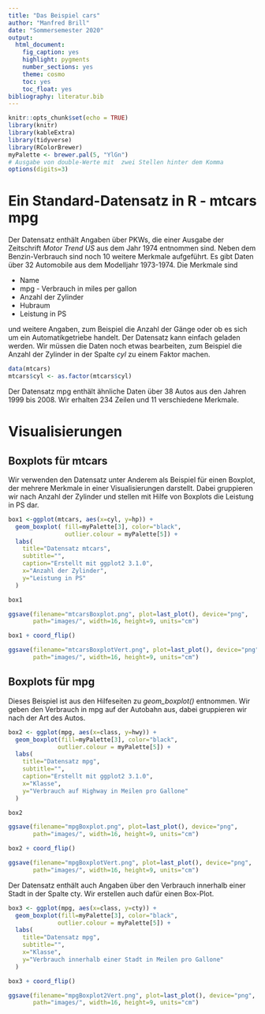 ```yaml
---
title: "Das Beispiel cars"
author: "Manfred Brill"
date: "Sommersemester 2020"
output: 
  html_document: 
    fig_caption: yes
    highlight: pygments
    number_sections: yes
    theme: cosmo
    toc: yes
    toc_float: yes
bibliography: literatur.bib    
---
```


```r
knitr::opts_chunk$set(echo = TRUE)
library(knitr)
library(kableExtra)
library(tidyverse)
library(RColorBrewer)
myPalette <- brewer.pal(5, "YlGn")
# Ausgabe von double-Werte mit  zwei Stellen hinter dem Komma
options(digits=3)
```

# Ein Standard-Datensatz in R - mtcars mpg
Der Datensatz enthält Angaben über PKWs, die einer Ausgabe der Zeitschrift
*Motor Trend US* aus dem Jahr 1974 entnommen sind. Neben dem Benzin-Verbrauch
sind noch 10 weitere Merkmale aufgeführt. Es gibt Daten über 32 Automobile
aus dem Modelljahr 1973-1974. Die Merkmale sind

- Name
- mpg - Verbrauch in miles per gallon
- Anzahl der Zylinder
- Hubraum
- Leistung in PS

und weitere Angaben, zum Beispiel die Anzahl der Gänge oder ob es sich um ein
Automatikgetriebe handelt. Der Datensatz kann einfach geladen werden.
Wir müssen die Daten noch etwas bearbeiten, zum Beispiel die Anzahl der
Zylinder in der Spalte *cyl* zu einem Faktor machen.


```r
data(mtcars)
mtcars$cyl <- as.factor(mtcars$cyl)
```

Der Datensatz mpg enthält ähnliche Daten über 38 Autos aus den Jahren 1999 bis 2008.
Wir erhalten 234 Zeilen und 11 verschiedene Merkmale.

# Visualisierungen

## Boxplots für mtcars
Wir verwenden den Datensatz unter Anderem als Beispiel für einen Boxplot,
der mehrere Merkmale in einer Visualisierungen darstellt.
Dabei gruppieren wir nach Anzahl der Zylinder und stellen mit Hilfe
von Boxplots die Leistung in PS dar.


```r
box1 <-ggplot(mtcars, aes(x=cyl, y=hp)) + 
  geom_boxplot( fill=myPalette[3], color="black",
                outlier.colour = myPalette[5]) +
  labs(
    title="Datensatz mtcars", 
    subtitle="",    
    caption="Erstellt mit ggplot2 3.1.0",
    x="Anzahl der Zylinder",
    y="Leistung in PS"
  ) 

box1

ggsave(filename="mtcarsBoxplot.png", plot=last_plot(), device="png",
       path="images/", width=16, height=9, units="cm")

box1 + coord_flip()

ggsave(filename="mtcarsBoxplotVert.png", plot=last_plot(), device="png",
       path="images/", width=16, height=9, units="cm")
```

## Boxplots für mpg
Dieses Beispiel ist aus den Hilfeseiten zu *geom_boxplot()* entnommen.
Wir geben den Verbrauch in mpg auf der Autobahn aus, dabei gruppieren
wir nach der Art des Autos.

```r
box2 <- ggplot(mpg, aes(x=class, y=hwy)) + 
  geom_boxplot(fill=myPalette[3], color="black",
              outlier.colour = myPalette[5]) +
  labs(
    title="Datensatz mpg", 
    subtitle="",    
    caption="Erstellt mit ggplot2 3.1.0",
    x="Klasse",
    y="Verbrauch auf Highway in Meilen pro Gallone"
  ) 

box2

ggsave(filename="mpgBoxplot.png", plot=last_plot(), device="png",
       path="images/", width=16, height=9, units="cm")

box2 + coord_flip()

ggsave(filename="mpgBoxplotVert.png", plot=last_plot(), device="png",
       path="images/", width=16, height=9, units="cm")
```
Der Datensatz enthält auch Angaben über den Verbrauch innerhalb einer Stadt in der Spalte cty. Wir erstellen auch dafür einen Box-Plot.

```r
box3 <- ggplot(mpg, aes(x=class, y=cty)) + 
  geom_boxplot(fill=myPalette[3], color="black",
              outlier.colour = myPalette[5]) +
  labs(
    title="Datensatz mpg", 
    subtitle="",    
    x="Klasse",
    y="Verbrauch innerhalb einer Stadt in Meilen pro Gallone"
  ) 

box3 + coord_flip()

ggsave(filename="mpgBoxplot2Vert.png", plot=last_plot(), device="png",
       path="images/", width=16, height=9, units="cm")
```